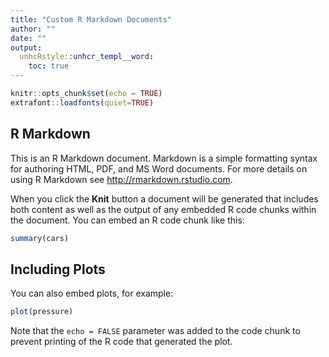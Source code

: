 ```yaml
---
title: "Custom R Markdown Documents"
author: ""
date: ""
output:
  unhcRstyle::unhcr_templ__word:
    toc: true
---
```



```r
knitr::opts_chunk$set(echo = TRUE)
extrafont::loadfonts(quiet=TRUE)
```

## R Markdown

This is an R Markdown document. Markdown is a simple formatting syntax for authoring HTML, PDF, and MS Word documents. For more details on using R Markdown see <http://rmarkdown.rstudio.com>.

When you click the **Knit** button a document will be generated that includes both content as well as the output of any embedded R code chunks within the document. You can embed an R code chunk like this:

```r
summary(cars)
```

## Including Plots

You can also embed plots, for example:

```r
plot(pressure)
```

Note that the `echo = FALSE` parameter was added to the code chunk to prevent printing of the R code that generated the plot.


